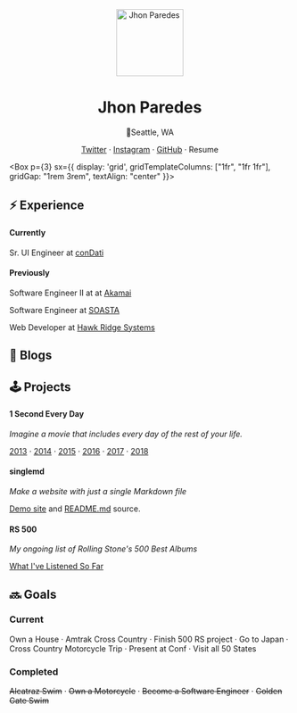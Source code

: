 
<div align="center">
<Image
  src={avatar}
  alt="Jhon Paredes"
  width="120px"
  height="120px"
  mt={4}
  sx={{ borderRadius: "50%" }}
/>

# Jhon Paredes

📍Seattle, WA

[Twitter](https://twitter.com/snesjhon) · [Instagram](https://www.instagram.com/snesjhon/) · [GitHub](https://github.com/snesjhon) · <Link to="/resume">Resume</Link>

</div>

<Box p={3} sx={{
      display: 'grid',
      gridTemplateColumns: ["1fr", "1fr 1fr"],
      gridGap: "1rem 3rem",
      textAlign: "center"
    }}>

<div>

## ⚡️ Experience

#### Currently

Sr. UI Engineer at [conDati](https://www.condati.com)

#### Previously

Software Engineer II at at [Akamai](https://www.akamai.com)

Software Engineer at [SOASTA](https://www.akamai.com/us/en/products/performance/mpulse-real-user-monitoring.jsp)

Web Developer at [Hawk Ridge Systems](https://www.hawkridgesys.com)

</div>

<div>

## 📝 Blogs

<Blogs />

</div>

<div>

## 🕹 Projects

#### 1 Second Every Day

_Imagine a movie that includes every day of the rest of your life._

[2013](https://www.youtube.com/watch?v=WwQcKC2eYSs) · [2014](https://www.youtube.com/watch?v=dSKqFB-vyy0) · [2015](https://youtu.be/nih3CmCeKzk) · [2016](https://www.youtube.com/watch?v=BztLdsjaC24) · [2017](https://www.youtube.com/watch?v=TA0MZa0RD7o) · [2018](https://www.youtube.com/watch?v=lB9Jf4wVhIc)

#### singlemd

_Make a website with just a single Markdown file_

[Demo site](https://snesjhon.gitlab.io/singlemd/) and [README.md](https://gitlab.com/snesjhon/singlemd/blob/master/README.md) source.

#### RS 500

_My ongoing list of Rolling Stone's 500 Best Albums_

[What I've Listened So Far](https://docs.google.com/spreadsheets/d/1ZfLCreXs221cBq6m8PfdU8863zbTJs54FxKWJs5AsjA/edit?usp=sharing)

</div>

<div>

## 🔜 Goals

### Current

Own a House · Amtrak Cross Country · Finish 500 RS project · Go to Japan · Cross Country Motorcycle Trip · Present at Conf
· Visit all 50 States

### Completed

~~Alcatraz Swim~~ · ~~Own a Motorcycle~~ · ~~Become a Software Engineer~~ · ~~Golden Gate Swim~~

</div>

</Box>
